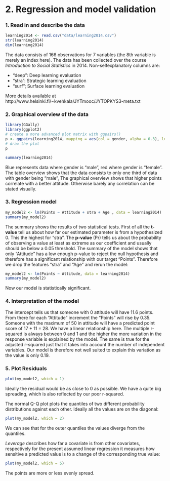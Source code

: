 #  2. Regression and model validation


### 1. Read in and describe the data
```r
learning2014 <- read.csv("data/learning2014.csv")
str(learning2014)
dim(learning2014)
```
The data consists of 166 observations for 7 variables (the 8th variable is merely an index here). The data has been collected over the course _Introduction to Social Statistics_ in 2014. Non-selfexplanatory columns are:

* "deep": Deep learning evaluation 
* "stra": Strategic learning evaluation
* "surf"; Surface learning evaluation

More details available at http://www.helsinki.fi/~kvehkala/JYTmooc/JYTOPKYS3-meta.txt

### 2. Graphical overview of the data
```r
library(GGally)
library(ggplot2)
# create a more advanced plot matrix with ggpairs()
p <- ggpairs(learning2014, mapping = aes(col = gender, alpha = 0.3), lower = list(combo = wrap("facethist", bins = 20)))
# draw the plot
p
```
```r
summary(learning2014)
```
Blue represents data where gender is "male", red where gender is "female". The table overview shows that the data consists to only one third of data with gender being "male", The graphical overview shows that higher points correlate with a better attitude. Otherwise barely any correlation can be stated visually.

### 3. Regression model

```r
my_model2 <- lm(Points ~ Attitude + stra + Age , data = learning2014)
summary(my_model2)

```
The summary shows the results of two statistical tests. First of all the **t-value** tell us about how far our estimated parameter is from a hypothesized 0. This the highest for "stra". The **p-value** (Pr) tells us about the probability of observing a value at least as extreme as our coefficient and usually should be below a 0.05 threshold.
The summary of the model shows that only "Attitude" has a low enough p-value to reject the null hypothesis and therefore has a significant relationship with our target "Points".
Therefore we drop the features "stra" and "Age" and rerun the model: 
```r
my_model2 <- lm(Points ~ Attitude, data = learning2014)
summary(my_model2)

```
Now our model is statistically significant.

### 4. Interpretation of the model
The intercept tells us that someone with 0 attitude will have 11.6 points. From there for each "Attitude" increment the "Points" will rise by 0.35. Someone with the maximum of 50 in attitude will have a predicted point score of 17 + 11 = 28. We have a linear relationship here. The multiple r-squared is always between 0 and 1 and the higher the more variation in the response variable is explained by the model. The same is true for the adjusted r-squared just that it takes into account the number of independent variables. Our model is therefore not well suited to explain this variation as the value is only 0.19.

### 5. Plot Residuals

```r
plot(my_model2, which = 1)
```

Ideally the residual would be as close to 0 as possible. We have a quite big spreading, which is also reflected by our poor r-squared.

The normal Q-Q plot plots the quantiles of two different probability distributions against each other. Ideally all the values are on the diagonal:
```r
plot(my_model2, which = 2)
```

We can see that for the outer quantiles the values diverge from the quantiles.

_Leverage_ describes how far a covariate is from other covariates, respectively for the present assumed linear regression it measures how sensitive a predicted value is to a change of the corresponding true value:
```r
plot(my_model2, which = 5)
```

The points are more or less evenly spread.